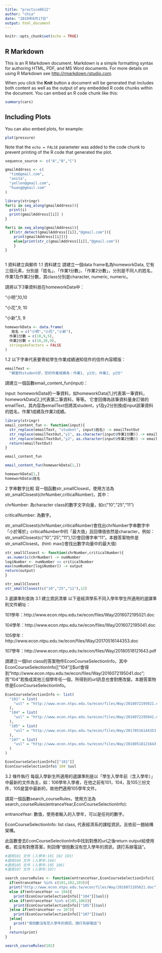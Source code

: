 ```yaml
---
title: "practice0612"
author: "chia"
date: "2019年6月17日"
output: html_document
---
```


```r
knitr::opts_chunk$set(echo = TRUE)
```

## R Markdown

This is an R Markdown document. Markdown is a simple formatting syntax for authoring HTML, PDF, and MS Word documents. For more details on using R Markdown see <http://rmarkdown.rstudio.com>.

When you click the **Knit** button a document will be generated that includes both content as well as the output of any embedded R code chunks within the document. You can embed an R code chunk like this:

```r
summary(cars)
```

## Including Plots

You can also embed plots, for example:

```r
plot(pressure)
```

Note that the `echo = FALSE` parameter was added to the code chunk to prevent printing of the R code that generated the plot.

```r
sequence_source <- c("A","B","C")
```


```r
gmailAddress <- c(
  "tim@gmail.com",
  "anita",
  "yellen@gmail.com",
  "huang@gmail.com"
)

```


```r
library(stringr)
for(i in seq_along(gmailAddress)){
  print(i)
  print(gmailAddress[[i]] )
}

```

```r
for(i in seq_along(gmailAddress)){
  if(str_detect(gmailAddress[[i]],"@gmail.com")){
    print(gmailAddress[[i]])}
    else{print(str_c(gmailAddress[[i]],"@gmail.com"))
    }
}
  
```
1 資料建立與郵件
1.1 資料建立
請建立一個data frame名為homeworkData, 它有三個元素，分別是「姓名」、「作業1分數」、「作業2分數」，分別是不同人的姓名，作業1及作業2分數，其class分別是character, numeric, numeric。

請將以下3筆資料放在homeworkData中：

“小明”,10,10

“小花”,9, 10

“小新”,5, 9
```r
homeworkData <- data.frame(
   姓名 = c("小明","小花","小新"),
  作業1分數 = c(10,9,5),
  作業2分數 = c(10,10,9),
  stringsAsFactors = FALSE
)

```

1.2
以下字串代表要寄給學生作業成績通知信件的信件內容模版：
```r
emailText <-
  "親愛的student好，您的作業成績為：作業1, y1分; 作業2, y2分"
```
請建立一個函數email_content_fun(input)：

input: homeworkData的一筆資料，如homeworkData[1,]代表第一筆資料，homeworkData[2,]代表第二筆資料，等等。
它會回傳為該筆資料量身訂做的emailText，其內容為emailText但將其student，y1及y2分別換成input該筆資料的姓名，作業1成績及作業2成績。

```r
library(stringr)
email_content_fun <- function(input){
  str_replace(emailText, "student", input$姓名) -> emailTextOut
  str_replace(emailTextOut,"y1", as.character(input$作業1分數)) -> emailTextOut
  str_replace(emailTextOut,"y2", as.character(input$作業2分數)) -> emailTextOut
  return(emailTextOut)
}

email_content_fun

email_content_fun(homeworkData[1,])
```

```r
homeworkData[1,]
homeworkData$姓名
```


2 字串數字比較
寫一個函數str_smallClosest，使用方法為str_smallClosest(chrNumber,criticalNumber)，其中：

chrNumber: 為character class的數字文字向量，如c(“10”,“25”,“11”)

criticalNumber: 為數字。

str_smallClosest(chrNumber,criticalNumber)會找出chrNumber字串數字中「小於等於」criticalNumber中的「最大值」且回傳值依然是character，例如：str_smallClosest(c("10","25","11"),12)會回傳字串“11”。本題答案物件是str_smallClosest。(hint: max()會找出數字向量中的最大值)

```r
str_smallClosest <- function(chrNumber,criticalNumber){
 as.numeric(chrNumber) -> numNumber
logiNumber <- numNumber <= criticalNumber
max(numNumber[logiNumber]) -> output
return(output)
}

str_smallClosest
str_smallClosest(c("10","25","11"),12)
```














3 選課準則查詢
3.1 建立資訊清單
以下是經濟學系不同入學年學生所適用的選課準則文件網址：

101學年：http://www.econ.ntpu.edu.tw/econ/files/Way/2016072195021.doc

104學年：http://www.econ.ntpu.edu.tw/econ/files/Way/2016072195041.doc

105學年：http://www.econ.ntpu.edu.tw/econ/files/Way/20170516144353.doc

107學年：http://www.econ.ntpu.edu.tw/econ/files/Way/20180518121643.pdf

請建立一個list class的答案物件EconCourseSelectionInfo，其中EconCourseSelectionInfo[[“104”]]$url會得到“http://www.econ.ntpu.edu.tw/econ/files/Way/2016072195041.doc”; 而“104”若換成其他三個學年任一個，所得到的url訊息也會對應改變。本題答案物件是EconCourseSelectionInfo。
```r
EconCourseSelectionInfo <- list(
  "101" = list(
    "usl" = "http://www.econ.ntpu.edu.tw/econ/files/Way/2016072195021.doc"
  ),
  "104" = list(
    "usl" = "http://www.econ.ntpu.edu.tw/econ/files/Way/2016072195041.doc"
  ),
  "105" = list(
    "usl" = "http://www.econ.ntpu.edu.tw/econ/files/Way/20170516144353.doc"
  ),
  "107" = list(
    "usl" = "http://www.econ.ntpu.edu.tw/econ/files/Way/20180518121643.pdf"
  )
)

```


```r
EconCourseSelectionInfo[["101"]]
EconCourseSelectionInfo$`104`$usl
```

3.2 條件執行
每屆入學新生所適用的選課準則是以「學生入學年前（含入學年）」中最新的文件為主，如：106學年入學者，在他之前有101，104，及105三份文件，105是當中最新的，故他們適用105學年文件。

請寫一個函數search_courseRules，使用方法為search_courseRules(entranceYear,EconCourseSelectionInfo):

entranceYear: 數值，使用者輸入的入學年，可以是任何的數字。

EconCourseSelectionInfo: list class, 代表經濟系的課程資訊，且依前一題結構架構。

此函數會去EconCourseSelectionInfo中找到對應的url之後return output給使用者。若沒有對應答案，則回傳“很抱歉沒有您入學年的資訊，請打系辦電話”。

```r

#適用101 文件 (入學年:101 102 103)
#適用104 文件 (入學年:104)
#適用105 文件 (入學年:105 106)
#適用107 文件 (入學年:107)

search_courseRules <- function(entranceYear,EconCourseSelectionInfo){
  if(entranceYear %in% c(101,102,103)){
  print("http://www.econ.ntpu.edu.tw/econ/files/Way/2016072195021.doc")}
  else if(entranceYear == 104){
    print(EconCourseSelectionInfo[["104"]]$usl)}
  else if(entranceYear %in% c(105,106)){
    print(EconCourseSelectionInfo[["105"]]$usl)
  }else if(entranceYear == 107){
    print(EconCourseSelectionInfo[["107"]]$usl)
  }else{
    print("很抱歉沒有您入學年的資訊，請打系辦電話")
  }
  return(print)
}

search_courseRules(102)
```



















